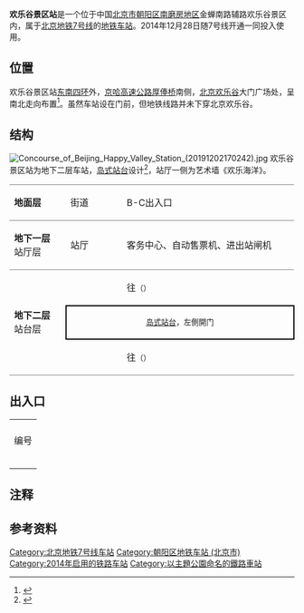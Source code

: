 {{noteTA
|G1=Railway}}
{{Infobox station
|name = 欢乐谷景区
|eng_name = Huanlegu Jingqu<br />(Happy Valley)<ref name=map2021>{{cite web|url=https://www.bjsubway.com/subway/images/luwangtu.png|title=北京城市轨道交通线网图|date=2021-12-31|access-date=2021-12-30|archive-date=2021-12-31|archive-url=https://web.archive.org/web/20211231004642/https://www.bjsubway.com/subway/images/luwangtu.png|dead-url=no}}</ref>{{Efn|2019年12月28日前为Happy Valley Scenic Area<br/>2020年12月31日前为Beijing Happy Valley}}
|livery = 
|linecolour = {{北京地铁颜色|7}}
|image = Platform of Happy Valley Station (20211228172738).jpg
|caption = 欢乐谷景区站站台
|former = 
|country = {{PRC}}
|borough = [[北京市|北京市]][[朝阳区_(北京市)|朝阳区]][[南磨房地区|南磨房地区]]
|address = 金蝉南路辅路欢乐谷景区内
|coordinates = {{Coord|39.865626|116.493088|type:railwaystation_region:CN-11_source:GoogleMaps|display=inline,title}}
|elevation = 
|operator = [[北京市地铁运营有限公司|北京市地铁运营有限公司]]
|lines = {{北京地铁线路名|7|SL}}
|distance = 
|platform = 1座[[岛式站台|岛式站台]]
|tracks = 2条
|connections = 
|structure = 地下车站
|hall = 
|depth = 
|levels = 
|interchange = 
|exits = 2個
|elevator = 
|escalator = 
|architect = 
|architectural_style = 
|colour = 藍色
|type = 
|status = 运营中
|code = 
|zone = 
|classification = 
|website = 
|built = 
|opened = 2014年12月28日
|pass_year = 
|passengers = 
|trains = 
|station_hours = 
|hours = 
|first = {{北京地铁线路名|7|S}}
:往{{北京地铁起讫站|7|L}}：05:16
:往{{北京地铁起讫站|7|R}}：06:07
|last = {{北京地铁线路名|7|S}}
:往{{北京地铁起讫站|7|L}}：23:00
:往{{北京地铁起讫站|7|R}}：23:37
:往{{站|高楼金}}：23:52
|adjacent = {{Adjacent stations|system=北京地铁|line=7|left=南楼梓庄|right=垡头|note-left=0.906km|note-mid=距离[[北京西站|北京西站]]18.833km|note-right=1.679km}}
|route_map = {{Routemap|inline=yes|map=
utSTRf\utSTRg~~ ~~{{rmr|Licon=U|{{stl|北京地铁|南楼梓庄}}}}
utSTR+BSl\utSTR+BSr
utSTR+BSl\utSTR+BSr
utSTRf\utSTRg~~ ~~{{rmr|Licon=D|{{stl|北京地铁|垡头}}}}
}}
}}
'''欢乐谷景区站'''是一个位于中国[[北京市|北京市]][[朝阳区_(北京市)|朝阳区]][[南磨房地区|南磨房地区]]金蝉南路辅路欢乐谷景区内，属于[[北京地铁|北京地铁]][[北京地铁7号线|7号线]]的[[地铁车站|地铁车站]]。2014年12月28日随7号线开通一同投入使用。

== 位置 ==
欢乐谷景区站[[北京四环路|东南四环]]外，[[京哈高速公路|京哈高速公路]][[厚俸桥|厚俸桥]]南侧，[[北京欢乐谷|北京欢乐谷]]大门广场处，呈南北走向布置<ref>{{cite web|url=http://www.bjghw.gov.cn/web/static/articles/catalog_98000/article_ff808081408815360140c980a930015b/ff808081408815360140c980a930015b.html|title=北京市规划委员会关于轨道交通7号线沿线车站站名命名预案的公示书|date=2013-08-29|accessdate=2014-06-15|publisher=北京市规划委员会|archive-url=https://web.archive.org/web/20150923191506/http://www.bjghw.gov.cn/web/static/articles/catalog_98000/article_ff808081408815360140c980a930015b/ff808081408815360140c980a930015b.html|archive-date=2015-09-23|dead-url=yes}}</ref>。虽然车站设在门前，但地铁线路并未下穿北京欢乐谷。

== 结构 ==
[[File:Concourse_of_Beijing_Happy_Valley_Station_(20191202170242).jpg|thumb]]
欢乐谷景区站为地下二层车站，[[岛式站台|岛式站台]]设计<ref>{{cite news|url=http://news.qq.com/a/20100831/000067.htm|title=北京地铁7号线不会下穿欢乐谷|author=刘泽宁|work=新京报|date=2010-08-31|accessdate=2014-06-15|archive-date=2019-12-07|archive-url=https://web.archive.org/web/20191207051204/https://news.qq.com/a/20100831/000067.htm|dead-url=no}}</ref>，站厅一侧为艺术墙《欢乐海洋》。
{|cellspacing=0 cellpadding=3
|style="border-top:solid 1px gray;border-bottom:solid 1px gray;" width=100|'''地面层'''
|style="border-top:solid 1px gray;border-bottom:solid 1px gray;" width=100|街道
|style="border-top:solid 1px gray;border-bottom:solid 1px gray;" width=350|B-C出入口
|-
|style="border-bottom:solid 1px gray;"|'''地下一层'''<br />站厅层
|style="border-bottom:solid 1px gray;"|站厅
|style="border-bottom:solid 1px gray;"|客务中心、自动售票机、进出站闸机
|-
|style="border-bottom:solid 1px gray;" rowspan=3|'''地下二层'''<br />站台层
|{{arrow|L}}
|{{北京地铁线路名|7|c}}往{{站|北京西站|北京西站}}<small>（{{站|南楼梓庄}}）</small>
|-
|style="border-right:solid 2px black;border-left:solid 2px black;border-top:solid 2px black;border-bottom:solid 2px black;" colspan=2|<center><small>[[岛式站台|岛式站台]]，左側開门</small></center>
|-
|style="border-bottom:solid 1px gray;"|{{arrow|R}}
|style="border-bottom:solid 1px gray;"|{{北京地铁线路名|7|c}}往{{站|环球度假区}}<small>（{{站|垡头}}）</small>
|}

== 出入口 ==
{| class="wikitable"
| colspan="5" align="center" bgcolor="{{北京地铁颜色|7}}" |
|-
! 编号
! 指示
! 建议前往的目的地
! 图片
! 无障碍设施
|-
|{{港鐵出口|B}}
|欢乐谷，金蝉西路
|
|[[File:Exit_B,_Beijing_Happy_Valley_Station,_Beijing_Subway.jpg|居中]]
|{{n/a}}
|-
|{{港鐵出口|C|附=升}}
|欢乐谷，金蝉西路
|
|[[File:Missing_image_text.svg|210x210像素]]
|[[File:Missing_image_text.svg|210x210像素]]
|-
| colspan="5" bgcolor="#EEEEEE" | {{港鐵出口|註=升}}
|}

== 注释 ==
{{notelist}}
== 参考资料 ==
{{reflist}}

{{北京地铁7号线}}

[[Category:北京地铁7号线车站|Category:北京地铁7号线车站]]
[[Category:朝阳区地铁车站_(北京市)|Category:朝阳区地铁车站 (北京市)]]
[[Category:2014年启用的铁路车站|Category:2014年启用的铁路车站]]
[[Category:以主題公園命名的鐵路車站|Category:以主題公園命名的鐵路車站]]